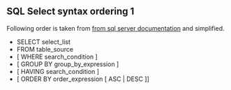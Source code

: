 ## SQL Select syntax ordering 1


Following order is taken from [from sql server documentation](https://learn.microsoft.com/en-us/sql/t-sql/queries/select-transact-sql?view=sql-server-ver16) and simplified.

- SELECT select_list 
- FROM table_source
- [ WHERE search_condition ]
- [ GROUP BY group_by_expression ]
- [ HAVING search_condition ]
- [ ORDER BY order_expression [ ASC | DESC ]]



